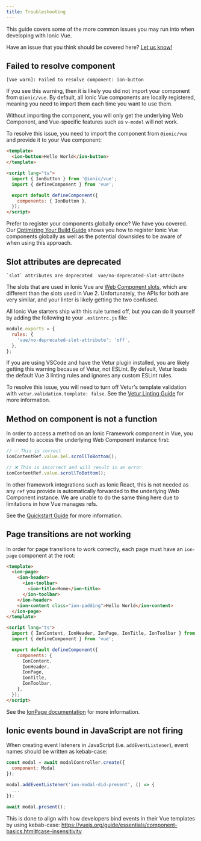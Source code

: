 ```yaml
---
title: Troubleshooting
---
```


<head>
  <title>Ionic Troubleshooting Guide: Common Vue App Development Issues</title>
  <meta
    name="description"
    content="This troubleshooting guide covers some of the more common issues you may run into when developing apps with Ionic Vue. Read to learn more about troubleshooting."
  />
</head>

This guide covers some of the more common issues you may run into when developing with Ionic Vue.

Have an issue that you think should be covered here? <a href="https://github.com/ionic-team/ionic-docs/issues/new?assignees=&labels=content&template=content-issue.md&title=" target="_blank" rel="noopener">Let us know!</a>

## Failed to resolve component

```shell
[Vue warn]: Failed to resolve component: ion-button
```

If you see this warning, then it is likely you did not import your component from `@ionic/vue`. By default, all Ionic Vue components are locally registered, meaning you need to import them each time you want to use them.

Without importing the component, you will only get the underlying Web Component, and Vue-specific features such as `v-model` will not work.

To resolve this issue, you need to import the component from `@ionic/vue` and provide it to your Vue component:

```html
<template>
  <ion-button>Hello World</ion-button>
</template>

<script lang="ts">
  import { IonButton } from '@ionic/vue';
  import { defineComponent } from 'vue';

  export default defineComponent({
    components: { IonButton },
  });
</script>
```

Prefer to register your components globally once? We have you covered. Our [Optimizing Your Build Guide](quickstart.mdx#optimizing-your-build) shows you how to register Ionic Vue components globally as well as the potential downsides to be aware of when using this approach.

## Slot attributes are deprecated

```shell
`slot` attributes are deprecated  vue/no-deprecated-slot-attribute
```

The slots that are used in Ionic Vue are <a href="https://developer.mozilla.org/en-US/docs/Web/Web_Components/Using_templates_and_slots" target="_blank" rel="noopener">Web Component slots</a>, which are different than the slots used in Vue 2. Unfortunately, the APIs for both are very similar, and your linter is likely getting the two confused.

All Ionic Vue starters ship with this rule turned off, but you can do it yourself by adding the following to your `.eslintrc.js` file:

```js
module.exports = {
  rules: {
    'vue/no-deprecated-slot-attribute': 'off',
  },
};
```

If you are using VSCode and have the Vetur plugin installed, you are likely getting this warning because of Vetur, not ESLint. By default, Vetur loads the default Vue 3 linting rules and ignores any custom ESLint rules.

To resolve this issue, you will need to turn off Vetur's template validation with `vetur.validation.template: false`. See the <a href="https://vuejs.github.io/vetur/guide/linting-error.html#linting" target="_blank" rel="noopener">Vetur Linting Guide</a> for more information.

## Method on component is not a function

In order to access a method on an Ionic Framework component in Vue, you will need to access the underlying Web Component instance first:

```js
// ✅ This is correct
ionContentRef.value.$el.scrollToBottom();

// ❌ This is incorrect and will result in an error.
ionContentRef.value.scrollToBottom();
```

In other framework integrations such as Ionic React, this is not needed as any `ref` you provide is automatically forwarded to the underlying Web Component instance. We are unable to do the same thing here due to limitations in how Vue manages refs.

See the [Quickstart Guide](quickstart.mdx#calling-methods-on-components) for more information.

## Page transitions are not working

In order for page transitions to work correctly, each page must have an `ion-page` component at the root:

```html
<template>
  <ion-page>
    <ion-header>
      <ion-toolbar>
        <ion-title>Home</ion-title>
      </ion-toolbar>
    </ion-header>
    <ion-content class="ion-padding">Hello World</ion-content>
  </ion-page>
</template>

<script lang="ts">
  import { IonContent, IonHeader, IonPage, IonTitle, IonToolbar } from '@ionic/vue';
  import { defineComponent } from 'vue';

  export default defineComponent({
    components: {
      IonContent,
      IonHeader,
      IonPage,
      IonTitle,
      IonToolbar,
    },
  });
</script>
```

See the [IonPage documentation](navigation.mdx#ionpage) for more information.

## Ionic events bound in JavaScript are not firing

When creating event listeners in JavaScript (i.e. `addEventListener`), event names should be written as kebab-case:

```javascript
const modal = await modalController.create({
  component: Modal
});

modal.addEventListener('ion-modal-did-present', () => {
  ...
});

await modal.present();
```

This is done to align with how developers bind events in their Vue templates by using kebab-case: https://vuejs.org/guide/essentials/component-basics.html#case-insensitivity
